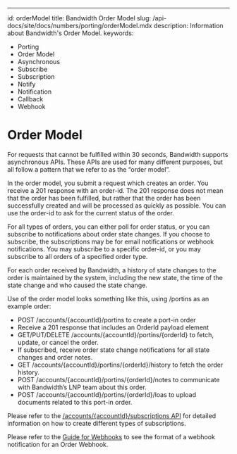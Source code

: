 ---
id: orderModel
title: Bandwidth Order Model
slug: /api-docs/site/docs/numbers/porting/orderModel.mdx
description: Information about Bandwidth's Order Model.
keywords:
  - Porting
  - Order Model
  - Asynchronous
  - Subscribe
  - Subscription
  - Notify
  - Notification
  - Callback
  - Webhook

# Order Model

For requests that cannot be fulfilled within 30 seconds, Bandwidth supports asynchronous APIs.  These APIs are used for many different purposes, but all follow a pattern that we refer to as the “order model”.

In the order model, you submit a request which creates an order.  You receive a 201 response with an order-id.  The 201 response does not mean that the order has been fulfilled, but rather that the order has been successfully created and will be processed as quickly as possible.  You can use the order-id to ask for the current status of the order.

For all types of orders, you can either poll for order status, or you can subscribe to notifications about order state changes.  If you choose to subscribe, the subscriptions may be for email notifications or webhook notifications.  You may subscribe to a specific order-id, or you may subscribe to all orders of a specified order type.

For each order received by Bandwidth, a history of state changes to the order is maintained by the system, including the new state, the time of the state change and who caused the state change.

Use of the order model looks something like this, using /portins as an example order:

* POST /accounts/{accountId}/portins to create a port-in order
* Receive a 201 response that includes an OrderId payload element
* GET/PUT/DELETE /accounts/{accountId}/portins/{orderId} to fetch, update, or cancel the order.
* If subscribed, receive order state change notifications for all state changes and order notes.
* GET /accounts/{accountId}/portins/{orderId}/history to fetch the order history.
* POST /accounts/{accountId}/portins/{orderId}/notes to communicate with Bandwidth’s LNP team about this order.
* POST /accounts/{accountId}/portins/{orderId}/loas to upload documents related to this port-in order.

Please refer to the [/accounts/{accountId}/subscriptions API](/apis/numbers/#operation/CreateSubscriptions) for detailed information on how to create different types of subscriptions.

Please refer to the [Guide for Webhooks](/docs/accounts/subscriptions.mdx) to see the format of a webhook notification for an Order Webhook.

